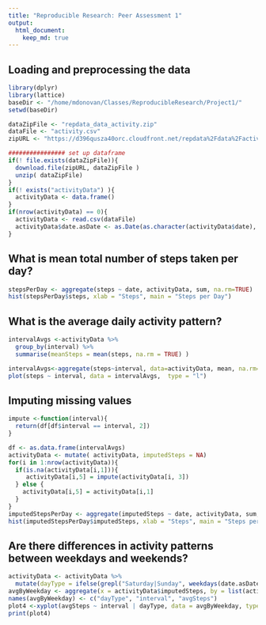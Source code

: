 ```yaml
---
title: "Reproducible Research: Peer Assessment 1"
output: 
  html_document:
    keep_md: true
---
```



## Loading and preprocessing the data

```r
library(dplyr)
library(lattice)
baseDir <- "/home/mdonovan/Classes/ReproducibleResearch/Project1/"
setwd(baseDir)

dataZipFile <- "repdata_data_activity.zip"
dataFile <- "activity.csv"
zipURL <- "https://d396qusza40orc.cloudfront.net/repdata%2Fdata%2Factivity.zip"

################ set up dataframe
if(! file.exists(dataZipFile)){
  download.file(zipURL, dataZipFile ) 
  unzip( dataZipFile)
}
if(! exists("activityData") ){
  activityData <- data.frame()
}
if(nrow(activityData) == 0){
  activityData <- read.csv(dataFile)
  activityData$date.asDate <- as.Date(as.character(activityData$date), format =  "%Y-%m-%d")
}
```

## What is mean total number of steps taken per day?

```r
stepsPerDay <- aggregate(steps ~ date, activityData, sum, na.rm=TRUE)
hist(stepsPerDay$steps, xlab = "Steps", main = "Steps per Day")
```

## What is the average daily activity pattern?

```r
intervalAvgs <-activityData %>% 
  group_by(interval) %>% 
  summarise(meanSteps = mean(steps, na.rm = TRUE) )

intervalAvgs<-aggregate(steps~interval, data=activityData, mean, na.rm=TRUE)
plot(steps ~ interval, data = intervalAvgs,  type = "l")
```

## Imputing missing values

```r
impute <-function(interval){
  return(df[df$interval == interval, 2])
}

df <- as.data.frame(intervalAvgs)
activityData <- mutate( activityData, imputedSteps = NA)
for(i in 1:nrow(activityData)){
  if(is.na(activityData[i,1])){
     activityData[i,5] = impute(activityData[i, 3])
  } else {
    activityData[i,5] = activityData[i,1]
  }
}
imputedStepsPerDay <- aggregate(imputedSteps ~ date, activityData, sum, na.rm=TRUE)
hist(imputedStepsPerDay$imputedSteps, xlab = "Steps", main = "Steps per Day (Imputed Values)")
```

## Are there differences in activity patterns between weekdays and weekends?

```r
activityData <- activityData %>% 
  mutate(dayType = ifelse(grepl("Saturday|Sunday", weekdays(date.asDate)), "weekday", "weekend" ))
avgByWeekday <- aggregate(x = activityData$imputedSteps, by = list(activityData$dayType, activityData$interval), FUN = mean)
names(avgByWeekday) <- c("dayType", "interval", "avgSteps")
plot4 <-xyplot(avgSteps ~ interval | dayType, data = avgByWeekday, type = "l", layout = c(1, 2), xlab = "Interval", ylab = "Number of Steps", main = "Weekday vs. Weekend")
print(plot4)
```